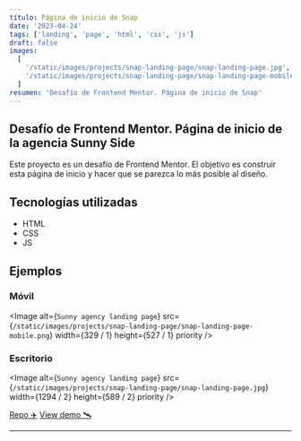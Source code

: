 ```yaml
---
título: Página de inicio de Snap
date: '2023-04-24'
tags: ['landing', 'page', 'html', 'css', 'js']
draft: false
images:
  [
    '/static/images/projects/snap-landing-page/snap-landing-page.jpg',
    '/static/images/projects/snap-landing-page/snap-landing-page-mobile.png',
  ]
resumen: 'Desafío de Frontend Mentor. Página de inicio de Snap'
---
```


## Desafío de Frontend Mentor. Página de inicio de la agencia Sunny Side

Este proyecto es un desafío de Frontend Mentor. El objetivo es construir esta página de inicio y hacer que se parezca lo más posible al diseño.

## Tecnologías utilizadas

- HTML
- CSS
- JS

## Ejemplos

### Móvil

<Image
  alt={`Sunny agency landing page`}
  src={`/static/images/projects/snap-landing-page/snap-landing-page-mobile.png`}
  width={329 / 1}
  height={527 / 1}
  priority
/>

### Escritorio

<Image
  alt={`Sunny agency landing page`}
  src={`/static/images/projects/snap-landing-page/snap-landing-page.jpg`}
  width={1294 / 2}
  height={589 / 2}
  priority
/>

[Repo ✈️](https://github.com/robert-ds/snap-landing-page)
[View demo 🛰](https://robert-ds.github.io/snap-landing-page/)

---
